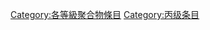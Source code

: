{{catmore1|[[Wikipedia:聚合物专题|Wikipedia:聚合物专题]]}}
{{Articles by Quality|topic=聚合物|project=聚合物|format=TOC}}
{{emptycat}}

[[Category:各等級聚合物條目|Category:各等級聚合物條目]]
[[Category:丙级条目|Category:丙级条目]]